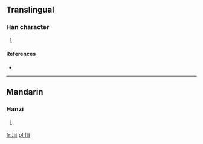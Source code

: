 ==Translingual==

===Han character===
{{Han char|rn=32|rad=土|as=07|sn=10|four=|canj=土口月 (GRB)}}

# {{defn|Han|sort=土07}}

====References====
* {{Han ref|kx=0229.310|dkj=05119|dj=0465.210|hdz=10444.070|uh=57CD|ud=22477}}

----

==Mandarin==

===Hanzi===
{{cmn-hanzi|pin=[[xuàn]] ([[xuan4]])|wg=hsüan<sup>4</sup>}}

# {{defn|Mandarin|sort=土07}}

[[fr:埍]]
[[pl:埍]]